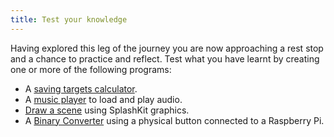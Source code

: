 ```yaml
---
title: Test your knowledge
---
```


Having explored this leg of the journey you are now approaching a rest stop and a chance to practice and reflect. Test what you have learnt by creating one or more of the following programs:

- A [saving targets calculator](/book/part-1-instructions/1-sequence-and-data/3-explore/03-1-calculator).
- A [music player](/book/part-1-instructions/1-sequence-and-data/3-explore/03-2-media-player) to load and play audio.
- [Draw a scene](/book/part-1-instructions/1-sequence-and-data/3-explore/03-3-drawing) using SplashKit graphics.
- A [Binary Converter](/book/part-1-instructions/1-sequence-and-data/3-explore/03-4-binary-converter/) using a physical button connected to a Raspberry Pi.
